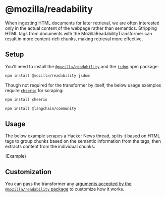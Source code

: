 # @mozilla/readability

When ingesting HTML documents for later retrieval, we are often interested only in the actual content of the webpage rather than semantics.
Stripping HTML tags from documents with the MozillaReadabilityTransformer can result in more content-rich chunks, making retrieval more effective.

## Setup

You'll need to install the [`@mozilla/readability`](https://www.npmjs.com/package/@mozilla/readability) and the [`jsdom`](https://www.npmjs.com/package/jsdom) npm package:

```bash npm2yarn
npm install @mozilla/readability jsdom
```

Though not required for the transformer by itself, the below usage examples require [`cheerio`](https://www.npmjs.com/package/cheerio) for scraping:

```bash npm2yarn
npm install cheerio
```


<IntegrationInstallTooltip></IntegrationInstallTooltip>

```bash npm2yarn
npm install @langchain/community
```

## Usage

The below example scrapes a Hacker News thread, splits it based on HTML tags to group chunks based on the semantic information from the tags,
then extracts content from the individual chunks:


<CodeBlock language="typescript">{Example}</CodeBlock>

## Customization

You can pass the transformer any [arguments accepted by the `@mozilla/readability` package](https://www.npmjs.com/package/@mozilla/readability) to customize how it works.
